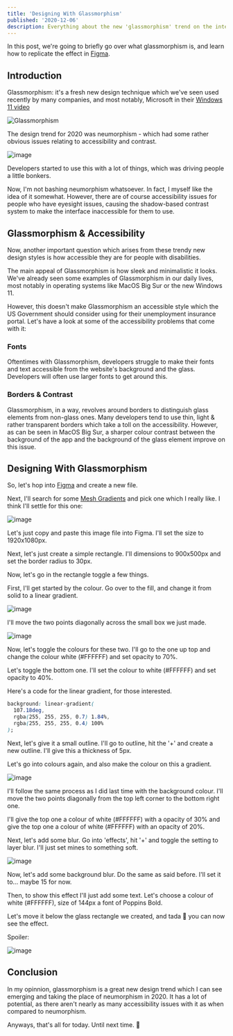 ```yaml
---
title: 'Designing With Glassmorphism'
published: '2020-12-06'
description: Everything about the new 'glassmorphism' trend on the internet'
---
```


In this post, we're going to briefly go over what glassmorphism is, and learn how to replicate the effect in [Figma].

## Introduction

Glassmorphism: it's a fresh new design technique which we've seen used recently by many companies, and most notably, Microsoft in their [Windows 11 video](https://youtu.be/Uh9643c2P6k)

![Glassmorphism](https://user-images.githubusercontent.com/69592270/148622494-a881bd5c-ec23-4596-afa1-d4ed2340ad99.gif)

The design trend for 2020 was neumorphism - which had some rather obvious issues relating to accessibility and contrast.

![image](https://user-images.githubusercontent.com/69592270/148622615-37ca0de5-fbdf-4301-acf5-c306db2e0d8f.png)

Developers started to use this with a lot of things, which was driving people a little bonkers.

Now, I'm not bashing neumorphism whatsoever. In fact, I myself like the idea of it somewhat. However, there are of course accessibility issues for people who have eyesight issues, causing the shadow-based contrast system to make the interface inaccessible for them to use.

## Glassmorphism & Accessibility

Now, another important question which arises from these trendy new design styles is how accessible they are for people with disabilities.

The main appeal of Glassmorphism is how sleek and minimalistic it looks. We've already seen some examples of Glassmorphism in our daily lives, most notably in operating systems like MacOS Big Sur or the new Windows 11.

However, this doesn't make Glassmorphism an accessible style which the US Government should consider using for their unemployment insurance portal. Let's have a look at some of the accessibility problems that come with it:

### Fonts

Oftentimes with Glassmorphism, developers struggle to make their fonts and text accessible from the website's background and the glass. Developers will often use larger fonts to get around this.

### Borders & Contrast

Glassmorphism, in a way, revolves around borders to distinguish glass elements from non-glass ones. Many developers tend to use thin, light & rather transparent borders which take a toll on the accessibility. However, as can be seen in MacOS Big Sur, a sharper colour contrast between the background of the app and the background of the glass element improve on this issue.

## Designing With Glassmorphism

So, let's hop into [Figma] and create a new file.

Next, I'll search for some [Mesh Gradients] and pick one which I really like. I think I'll settle for this one:

![image](https://user-images.githubusercontent.com/69592270/101304060-72ff5b00-380d-11eb-8c58-a3172d791c9c.png)

Let's just copy and paste this image file into Figma. I'll set the size to 1920x1080px.

Next, let's just create a simple rectangle. I'll dimensions to 900x500px and set the border radius to 30px.

Now, let's go in the rectangle toggle a few things.

First, I'll get started by the colour. Go over to the fill, and change it from solid to a linear gradient.

![image](https://user-images.githubusercontent.com/69592270/101304659-c7570a80-380e-11eb-9fff-9f7045dd3fd7.png)

I'll move the two points diagonally across the small box we just made.

![image](https://user-images.githubusercontent.com/69592270/101304677-d6d65380-380e-11eb-9ba9-64451b0d3d91.png)

Now, let's toggle the colours for these two. I'll go to the one up top and change the colour white (#FFFFFF) and set opacity to 70%.

Let's toggle the bottom one. I'll set the colour to white (#FFFFFF) and set opacity to 40%.

Here's a code for the linear gradient, for those interested.

```css:gradient.css
background: linear-gradient(
  107.18deg,
  rgba(255, 255, 255, 0.7) 1.84%,
  rgba(255, 255, 255, 0.4) 100%
);
```

Next, let's give it a small outline. I'll go to outline, hit the '+' and create a new outline. I'll give this a thickness of 5px.

Let's go into colours again, and also make the colour on this a gradient.

![image](https://user-images.githubusercontent.com/69592270/101304659-c7570a80-380e-11eb-9fff-9f7045dd3fd7.png)

I'll follow the same process as I did last time with the background colour. I'll move the two points diagonally from the top left corner to the bottom right one.

I'll give the top one a colour of white (#FFFFFF) with a opacity of 30% and give the top one a colour of white (#FFFFFF) with an opacity of 20%.

Next, let's add some blur. Go into 'effects', hit '+' and toggle the setting to layer blur. I'll just set mines to something soft.

![image](https://user-images.githubusercontent.com/69592270/101305354-7f38e780-3810-11eb-99ec-5f25b07a6594.png)

Now, let's add some background blur. Do the same as said before. I'll set it to... maybe 15 for now.

Then, to show this effect I'll just add some text. Let's choose a colour of white (#FFFFFF), size of 144px a font of Poppins Bold.

Let's move it below the glass rectangle we created, and tada :tada: you can now see the effect.

Spoiler:

![image](https://user-images.githubusercontent.com/69592270/101305713-451c1580-3811-11eb-822b-973faa5c740e.png)

## Conclusion

In my opinnion, glassmorphism is a great new design trend which I can see emerging and taking the place of neumorphism in 2020. It has a lot of potential, as there aren't nearly as many accessibility issues with it as when compared to neumorphism.

Anyways, that's all for today. Until next time. 👋

[figma]: https://figma.com
[mesh gradients]: https://duckduckgo.com/?q=mesh+gradients&t=brave&atb=v248-7&iax=images&ia=images
[tutorial]: https://www.youtube.com/watch?v=0cmVsdOFyiI
[dribbble design post]: https://dribbble.com/shots/14714519-Glassmorphism-Resturaunt-Landing-Page
[figma board]: https://www.figma.com/file/ivRYzAHY3CXDWB3MzHXUJo/Glassmorphism?node-id=4%3A0
[first one]: https://www.figma.com/file/uBv1BSHYEOmJSndLVIESZc/Maharaja?node-id=0%3A1
